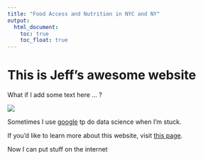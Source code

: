 ```yaml
---
title: "Food Access and Nutrition in NYC and NY"
output: 
  html_document:
    toc: true
    toc_float: true
---
```


# This is Jeff's awesome website

What if I add some text here ... ?

![](https://media.giphy.com/media/drXGoW1iudhKw/giphy.gif)

Sometimes I use [google](https:./www.google.com/) tp do data science when I'm stuck.

If you'd like to learn more about this website, visit [this page](about.html).

Now I can put stuff on the internet

